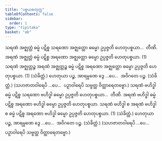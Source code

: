 ```yaml
---
title: "ပစ္စယစတုက္က"
tableOfContents: false
sidebar:
  order: 1
type: "tipitaka"
basket: "ab"
---
```



<DynamicBreadcrumb />

<Division number="64">

<Paragraph number="2740">
သရဏံ အဇ္ဈတ္တံ ဓမ္မံ ပဋိစ္စ သရဏော အဇ္ဈတ္တော ဓမ္မော ဥပ္ပဇ္ဇတိ ဟေတုပစ္စယာ…  တီဏိ.
</Paragraph>

<Paragraph number="2741">
အရဏံ အဇ္ဈတ္တံ ဓမ္မံ ပဋိစ္စ အရဏော အဇ္ဈတ္တော ဓမ္မော ဥပ္ပဇ္ဇတိ ဟေတုပစ္စယာ. (1)
</Paragraph>

<Paragraph number="2742">
သရဏံ အဇ္ဈတ္တဉ္စ အရဏံ အဇ္ဈတ္တဉ္စ ဓမ္မံ ပဋိစ္စ အရဏော အဇ္ဈတ္တော ဓမ္မော ဥပ္ပဇ္ဇတိ ဟေတုပစ္စယာ. (1) (သံခိတ္တံ.)
</Paragraph>

</Division>
<Division number="65">

<Paragraph number="2743">
ဟေတုယာ ပဉ္စ, အာရမ္မဏေ ဒွေ …ပေ…  အဝိဂတေ ပဉ္စ. (သံခိတ္တံ.) (သဟဇာတဝါရေပိ …ပေ…  ပဉှာဝါရေပိ သဗ္ဗတ္ထ ဝိတ္ထာရေတဗ္ဗော.)
</Paragraph>

</Division>
<Division number="66">

<Paragraph number="2744">
သရဏံ ဗဟိဒ္ဓါ ဓမ္မံ ပဋိစ္စ သရဏော ဗဟိဒ္ဓါ ဓမ္မော ဥပ္ပဇ္ဇတိ ဟေတုပစ္စယာ…  တီဏိ.
</Paragraph>

<Paragraph number="2745">
အရဏံ ဗဟိဒ္ဓါ ဓမ္မံ ပဋိစ္စ အရဏော ဗဟိဒ္ဓါ ဓမ္မော ဥပ္ပဇ္ဇတိ ဟေတုပစ္စယာ.
</Paragraph>

<Paragraph number="2746">
သရဏံ ဗဟိဒ္ဓါ စ အရဏံ ဗဟိဒ္ဓါ စ ဓမ္မံ ပဋိစ္စ အရဏော ဗဟိဒ္ဓါ ဓမ္မော ဥပ္ပဇ္ဇတိ ဟေတုပစ္စယာ. (1) (သံခိတ္တံ.)
</Paragraph>

<Paragraph number="2747">
ဟေတုယာ ပဉ္စ, အာရမ္မဏေ ဒွေ …ပေ…  အဝိဂတေ ပဉ္စ. (သံခိတ္တံ.)
</Paragraph>

<Paragraph number="2748">
(သဟဇာတဝါရေပိ …ပေ…  ပဉှာဝါရေပိ သဗ္ဗတ္ထ ဝိတ္ထာရေတဗ္ဗော.)
</Paragraph>
</Division>